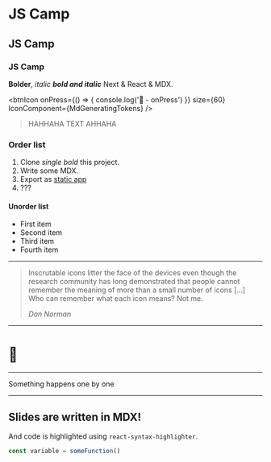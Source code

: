 
<SlidePage next="2-next-lesson">

# JS Camp

## JS Camp

### JS Camp

<!-- prettier-ignore -->
**Bolder**, _italic_ ***bold and italic*** Next & React & MDX.

<btnIcon
  onPress={() => {
    console.log('🚀 - onPress')
  }}
  size={60}
  IconComponent={MdGeneratingTokens}
/>

> HAHHAHA TEXT AHHAHA

### Order list

1. Clone _single bold_ this project.
1. Write some MDX.
1. Export as [static app](https://nextjs.org/docs/advanced-features/static-html-export)
1. ???

#### Unorder list

- First item
- Second item
- Third item
- Fourth item

---

> Inscrutable icons litter the face of the devices even though the research
> community has long demonstrated that people cannot remember the meaning of
> more than a small number of icons […] Who can remember what each icon
> means? Not me.
>
> <cite>Don Norman</cite>

---

# 🤫

---

<Steps>
  <Step>Something</Step>
  <Step>happens</Step>
  <Step>one</Step>
  <Step>by</Step>
  <Step>one</Step>
</Steps>

---

## Slides are written in MDX!

And code is highlighted using `react-syntax-highlighter`.

```js
const variable = someFunction()
```

</SlidePage>
